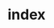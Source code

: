 # index


<ul className="grid grid-cols-1 md:grid-cols-2 lg:grid-cols-3 xl:grid-cols-4 gap-4 -ml-6">
<ReferenceCard
    title="Available"
    description="Available Indices"
    url="/platform/reference/index/available"
    chevron={false}
/>
<ReferenceCard
    title="Constituents"
    description="Index Constituents"
    url="/platform/reference/index/constituents"
    chevron={false}
/>
<ReferenceCard
    title="European"
    description="Historical European Indices"
    url="/platform/reference/index/european"
    chevron={false}
/>
<ReferenceCard
    title="European Constituents"
    description="European Index Constituents"
    url="/platform/reference/index/european_constituents"
    chevron={false}
/>
<ReferenceCard
    title="Fred"
    description="Historical Fred Indices"
    url="/platform/reference/index/fred"
    chevron={false}
/>
<ReferenceCard
    title="Market"
    description="Historical Market Indices"
    url="/platform/reference/index/market"
    chevron={false}
/>
<ReferenceCard
    title="Search"
    description="Index Search"
    url="/platform/reference/index/search"
    chevron={false}
/>
<ReferenceCard
    title="Snapshots"
    description="Index Snapshots"
    url="/platform/reference/index/snapshots"
    chevron={false}
/>
<ReferenceCard
    title="Sp500 Multiples"
    description="S&P 500 Multiples"
    url="/platform/reference/index/sp500_multiples"
    chevron={false}
/>
</ul>
